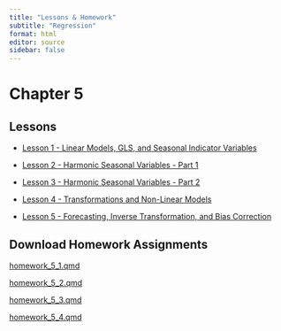 ```yaml
---
title: "Lessons & Homework"
subtitle: "Regression"
format: html
editor: source
sidebar: false
---
```


# Chapter 5

::: {.callout-tip icon=false}

## Lessons

-   [Lesson 1 - Linear Models, GLS, and Seasonal Indicator Variables](chapter_5_lesson_1.html)

-   [Lesson 2 - Harmonic Seasonal Variables - Part 1](chapter_5_lesson_2.html)

-   [Lesson 3 - Harmonic Seasonal Variables - Part 2](chapter_5_lesson_3.html)

-   [Lesson 4 - Transformations and Non-Linear Models](chapter_5_lesson_4.html)

-   [Lesson 5 - Forecasting, Inverse Transformation, and Bias Correction](chapter_5_lesson_5.html)


:::


::: {.callout-note icon=false}

## Download Homework Assignments

<!-- ## need to update href link to correct files when we get them -->


<a href="https://byuistats.github.io/timeseries/homework/homework_5_1.qmd.qmd" download="homework_5_1.qmd"> homework_5_1.qmd </a>

<a href="https://byuistats.github.io/timeseries/homework/homework_5_2.qmd.qmd" download="homework_5_2.qmd"> homework_5_2.qmd </a>

<a href="https://byuistats.github.io/timeseries/homework/homework_5_3.qmd.qmd" download="homework_5_3.qmd"> homework_5_3.qmd </a>

<a href="https://byuistats.github.io/timeseries/homework/homework_5_4.qmd.qmd" download="homework_5_4.qmd"> homework_5_4.qmd </a>


:::
